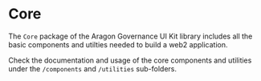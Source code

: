 
<Meta title="Core/Documentation" />

# Core

The `Core` package of the Aragon Governance UI Kit library includes all the basic components and utilties needed to
build a web2 application.

Check the documentation and usage of the core components and utilities under the `/components` and `/utilities`
sub-folders.
